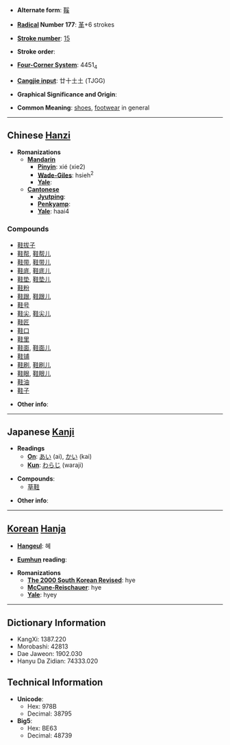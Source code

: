 * '''Alternate form''': [[鞵]]

* '''[[Wiktionary:Chinese radical index| Radical]] Number 177''': [[Wiktionary:Chinese radical index 革|革]]+6 strokes

* '''[[Wiktionary:Chinese total strokes index|Stroke number]]''': [[Wiktionary:Chinese total strokes index 15|15]]

* '''Stroke order''': 

* '''[[Wiktionary:Chinese four corner index|Four-Corner System]]''': 4451<sub>4</sub>

* '''[[Wiktionary:Chinese Cangjie index|Cangjie input]]''': 廿十土土 (TJGG)

* '''Graphical Significance and Origin''': 

* '''Common Meaning''': [[shoe]]s, [[footwear]] in general

----

== Chinese [[Hanzi]] ==

* '''Romanizations'''
** '''[[Mandarin]]'''
*** '''[[Pinyin]]''': xié (xie2)
*** '''[[Wade-Giles]]''': hsieh<sup>2</sup>
*** '''[[Yale]]''': 
** '''[[Cantonese]]'''
*** '''[[Jyutping]]''':
*** '''[[Penkyamp]]''': 
*** '''[[Yale]]''': haai4

===Compounds===
*[[鞋拔子]]
*[[鞋帮]], [[鞋帮儿]]
*[[鞋带]], [[鞋带儿]]
*[[鞋底]], [[鞋底儿]]
*[[鞋垫]], [[鞋垫儿]]
*[[鞋粉]]
*[[鞋跟]], [[鞋跟儿]]
*[[鞋号]]
*[[鞋尖]], [[鞋尖儿]]
*[[鞋匠]]
*[[鞋口]]
*[[鞋里]]
*[[鞋面]], [[鞋面儿]]
*[[鞋铺]]
*[[鞋刷]], [[鞋刷儿]]
*[[鞋眼]], [[鞋眼儿]]
*[[鞋油]]
*[[鞋子]]

* '''Other info''': 

----

== Japanese [[Kanji]] ==

* '''Readings'''
** '''[[On]]''': [[あい]] (ai), [[かい]] (kai)
** '''[[Kun]]''': [[わらじ]] (waraji)

* '''Compounds''':
**[[草鞋]]

* '''Other info''':  

----

== [[Korean]] [[Hanja]] ==

* '''[[Hangeul]]''': 혜

* '''[[Eumhun]] reading''': 

* '''Romanizations'''
** '''[[The 2000 South Korean Revised Romanization|The 2000 South Korean Revised]]''': hye
** '''[[McCune-Reischauer]]''': hye
** '''[[Yale]]''': hyey

----

== Dictionary Information ==

* KangXi: 1387.220
* Morobashi: 42813
* Dae Jaweon: 1902.030
* Hanyu Da Zidian: 74333.020

== Technical Information ==

* '''Unicode''':
** Hex: 978B
** Decimal: 38795
* '''Big5''':
** Hex: BE63
** Decimal: 48739